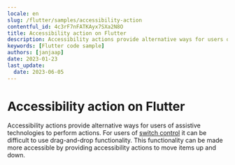 ```yaml
---
locale: en
slug: /flutter/samples/accessibility-action
contentful_id: 4c3rF7nFATKAyx7SXa2N8O
title: Accessibility action on Flutter
description: Accessibility actions provide alternative ways for users of assistive technologies to perform actions.
keywords: [Flutter code sample]
authors: [janjaap]
date: 2023-01-23
last_update:
  date: 2023-06-05
---
```


# Accessibility action on Flutter

Accessibility actions provide alternative ways for users of assistive technologies to perform actions. For users of [switch control](https://appt.org/en/docs/ios/features/switch-control) it can be difficult to use drag-and-drop functionality. This functionality can be made more accessible by providing accessibility actions to move items up and down.

<CodeSample id="accessibility-action" locale="en" platform="flutter"/>
